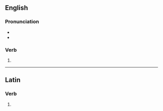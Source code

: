==English==

===Pronunciation===
* {{IPA|/əˈskɹaɪbz/|lang=en}}
* {{rhymes|aɪbz|lang=en}}

===Verb===
{{head|en|verb form}}

# {{en-third-person singular of|ascribe}}

----

==Latin==

===Verb===
{{la-verb-form|āscrībēs}}

# {{inflection of|āscrībō||2|s|futr|actv|indc|lang=la}}
